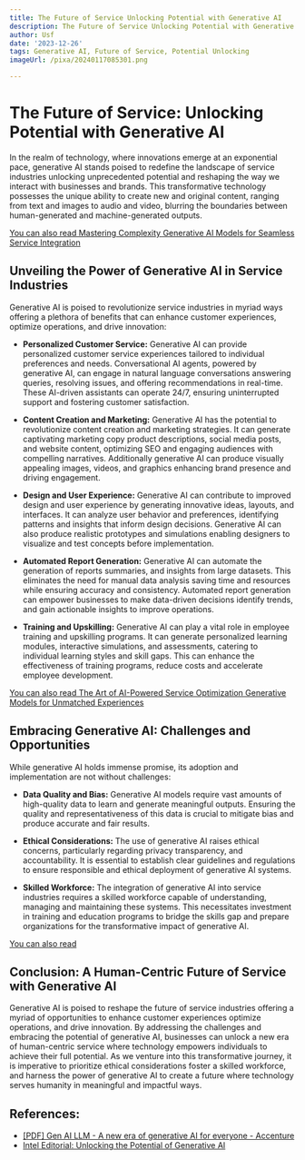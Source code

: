 ```yaml
---
title: The Future of Service Unlocking Potential with Generative AI
description: The Future of Service Unlocking Potential with Generative AI
author: Usf
date: '2023-12-26'
tags: Generative AI, Future of Service, Potential Unlocking
imageUrl: /pixa/20240117085301.png

---
```

# The Future  of  Service: Unlocking Potential with Generative AI

In the realm of technology, where innovations emerge at an exponential pace, generative AI stands poised to redefine the landscape of service industries unlocking unprecedented potential and  reshaping the way we  interact with businesses  and brands. This  transformative technology possesses the unique ability to create new and original content,  ranging from text and images to audio and video, blurring the boundaries between human-generated and machine-generated outputs.

[You can also read Mastering Complexity Generative AI  Models for Seamless Service Integration](Mastering%20Complexity%20Generative%20AI%20Models%20for%20Seamless%20Service%20Integration)


##  Unveiling the Power of Generative AI in Service Industries

Generative AI is poised  to revolutionize service industries  in myriad ways offering a plethora of benefits that can enhance customer  experiences, optimize operations, and drive innovation:

* **Personalized Customer Service:** Generative AI can provide personalized customer  service experiences tailored to individual preferences and needs. Conversational AI agents, powered by  generative  AI, can engage in natural language  conversations answering queries, resolving  issues, and offering  recommendations  in real-time. These AI-driven assistants can operate 24/7, ensuring uninterrupted support and fostering customer satisfaction.

* **Content Creation and Marketing:** Generative AI  has the potential to revolutionize content creation and marketing strategies. It can generate captivating marketing copy product descriptions, social media posts, and website content, optimizing SEO and engaging audiences with compelling narratives. Additionally generative AI can produce visually appealing images, videos, and graphics  enhancing brand presence and driving engagement.

* **Design  and User  Experience:** Generative AI can contribute to improved design and user experience by  generating innovative ideas, layouts, and interfaces. It  can analyze user behavior and  preferences, identifying patterns and insights  that inform design decisions.  Generative AI  can also produce  realistic prototypes and simulations enabling designers to visualize and test concepts before implementation.

* **Automated Report Generation:** Generative AI can automate the  generation of reports summaries, and insights from large datasets. This eliminates the need for manual data analysis saving time and resources  while ensuring accuracy and consistency. Automated report generation can  empower businesses to make data-driven decisions identify trends, and gain actionable insights to improve operations.

* **Training and Upskilling:** Generative AI can  play a vital role in employee training and upskilling programs. It can generate  personalized learning modules, interactive simulations, and assessments, catering to  individual learning styles  and skill gaps.  This can  enhance the effectiveness of training programs, reduce costs and accelerate employee development.

[You can also  read The Art of  AI-Powered  Service Optimization Generative Models for Unmatched Experiences](The%20Art%20of%20AI-Powered%20Service%20Optimization%20Generative%20Models%20for%20Unmatched%20Experiences)


## Embracing Generative AI: Challenges and Opportunities

While generative AI holds immense promise, its adoption and implementation are not without challenges:

* **Data Quality and Bias:** Generative AI models require vast amounts of high-quality data to  learn  and generate meaningful outputs. Ensuring the quality and representativeness of this data  is crucial to mitigate bias  and produce accurate  and fair results.

* **Ethical Considerations:** The use of generative AI raises ethical concerns, particularly  regarding privacy transparency, and accountability. It  is essential to establish clear guidelines and regulations to ensure responsible and ethical deployment of generative AI systems.

* **Skilled Workforce:** The integration of  generative AI into service industries requires a skilled workforce capable of understanding, managing and maintaining these  systems.  This necessitates investment in training and education programs to bridge  the skills gap and  prepare  organizations for the transformative impact of generative AI.

[You can also read ]()


## Conclusion: A Human-Centric Future of Service  with Generative AI

Generative AI is poised  to reshape the future of service industries offering a myriad of opportunities to enhance customer  experiences optimize operations, and drive innovation. By addressing the challenges and embracing the potential  of generative AI, businesses can unlock a new era of human-centric service where  technology empowers individuals to achieve their full potential. As we venture into this transformative journey, it is imperative to  prioritize ethical considerations foster a skilled workforce, and harness the power of generative AI to  create a future where technology serves humanity  in meaningful and impactful ways.

## References:
- [[PDF] Gen AI LLM - A new era of generative AI for everyone - Accenture](https://www.accenture.com/content/dam/accenture/final/accenture-com/document/Accenture-A-New-Era-of-Generative-AI-for-Everyone.pdf)
- [Intel Editorial: Unlocking the Potential of Generative AI](https://www.intc.com/news-events/press-releases/detail/1602/intel-editorial-unlocking-the-potential-of-generative-ai)
